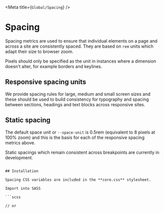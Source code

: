 

<Meta title={`Global/Spacing`} />

# Spacing

Spacing metrics are used to ensure that individual elements on a page and across a site are consistently spaced. They are based on `rem` units which adapt their size to browser zoom.

Pixels should only be specified as the unit in instances where a dimension doesn't alter, for example borders and keylines.


## Responsive spacing units

We provide spacing rules for large, medium and small screen sizes and these should be used to build consistency for typography and spacing between sections, headings and text blocks across responsive sites.

<SpacingBlocks />


## Static spacing

The default space unit or `--space-unit` is 0.5rem (equivalent to 8 pixels at 100% zoom) and this is the basis for each of the responsive spacing metrics above.

Static spacings which remain consistent across breakpoints are currently in development.

```

## Installation

Spacing CSS variables are included in the **core.css** stylesheet.

Import into SASS

```scss

// or 
```

